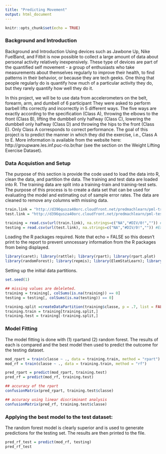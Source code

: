 ```yaml
---
title: "Predicting Movement"
output: html_document
---
```


```r
knitr::opts_chunk$set(echo = TRUE)
```

### Background and Introduction

Background and Introduction
Using devices such as Jawbone Up, Nike FuelBand, and Fitbit is now possible to collect a large amount of data about personal activity relatively inexpensively. These type of devices are part of the quantified self movement - a group of enthusiasts who take measurements about themselves regularly to improve their health, to find patterns in their behavior, or because they are tech geeks. One thing that people regularly do is quantify how much of a particular activity they do, but they rarely quantify how well they do it.

In this project, we will be to use data from accelerometers on the belt, forearm, arm, and dumbell of 6 participant They were asked to perform barbell lifts correctly and incorrectly in 5 different ways. The five ways are exactly according to the specification (Class A), throwing the elbows to the front (Class B), lifting the dumbbell only halfway (Class C), lowering the dumbbell only halfway (Class D) and throwing the hips to the front (Class E). Only Class A corresponds to correct performance. The goal of this project is to predict the manner in which they did the exercise, i.e., Class A to E. More information is available from the website here: http://groupware.les.inf.puc-rio.br/har (see the section on the Weight Lifting Exercise Dataset).



### Data Acquistion and Setup

The purpose of this section is provide the code used to load the data into R, clean the data, and partition the data. The training and test data are loaded into R. The training data are split into a training-train and training-test sets. The purpose of this process is to create a data set that can be used for evaluating the model and estimating out of sample error rates. The data are cleaned to remove any columns with missing data. 

```r
train.link = "http://d396qusza40orc.cloudfront.net/predmachlearn/pml-training.csv"
test.link = "http://d396qusza40orc.cloudfront.net/predmachlearn/pml-testing.csv"

training = read.csv(url(train.link), na.strings=c("NA","#DIV/0!","")) #Excel errors are not recognized as NaN
testing = read.csv(url(test.link), na.strings=c("NA","#DIV/0!","")) #Excel errors are not recognized as NaN
```

Loading the R packages required. Note that echo = FALSE so this doesn't print to the report to prevent unncessary information from the R packages from being displayed. 

```r
library(caret); library(rattle); library(rpart); library(rpart.plot)
library(randomForest); library(repmis); library(ElemStatLearn); library(gbm); library(MASS);
```

Setting up the initial data partitions.

```r
set.seed(1)

## missing values are deleleted. 
training = training[, colSums(is.na(training)) == 0]
testing = testing[, colSums(is.na(testing)) == 0]

training.split =createDataPartition(training$classe, p = .7, list = FALSE)
training.train = training[training.split,]
training.test = training[-training.split,]
```

### Model Fitting

The model fitting is done with (1) rpartand (2) random forest. The results of each is compared and the best model then used to predict the outcome for the testing dataset. 

```r

mod_rpart = train(classe ~ ., data = training.train, method = "rpart")
mod_rf = train(classe ~ ., data = training.train, method = "rf")

pred_rpart = predict(mod_rpart, training.test)
pred_rf = predict(mod_rf, training.test)
```


```r
## accuracy of the rpart
confusionMatrix(pred_rpart, training.test$classe)
```


```r
## accuracy using linear discriminant analysis
confusionMatrix(pred_rf, training.test$classe)
```


### Applying the best model to the test dataset:

The random forest model is clearly superior and is used to generate predictions for the testing set. The results are then printed to the file. 

```r
pred_rf_test = predict(mod_rf, testing)
pred_rf_test
```